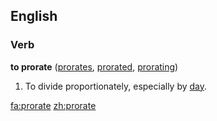 ==English==

===Verb===
'''to prorate'''  ([[prorates]], [[prorated]], [[prorating]])
# To divide proportionately, especially by [[day]].

[[fa:prorate]]
[[zh:prorate]]